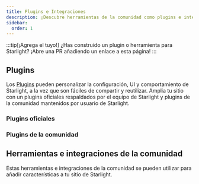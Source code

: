 ```yaml
---
title: Plugins e Integraciones
description: ¡Descubre herramientas de la comunidad como plugins e integraciones que amplían Starlight!
sidebar:
  order: 1
---
```


:::tip[¡Agrega el tuyo!]
¿Has construido un plugin o herramienta para Starlight?
¡Abre una PR añadiendo un enlace a esta página!
:::

## Plugins

Los [Plugins](/es/reference/plugins/) pueden personalizar la configuración, UI y comportamiento de Starlight, a la vez que son fáciles de compartir y reutilizar.
Amplia tu sitio con un plugins oficiales respaldados por el equipo de Starlight y plugins de la comunidad mantenidos por usuario de Starlight.

### Plugins oficiales

<CardGrid>
	<LinkCard
		href="/es/guides/site-search/#algolia-docsearch"
		title="Algolia DocSearch"
		description="Reemplaza Pagefind, el proveedor de búsqueda por defecto, por Algolia DocSearch."
	/>
</CardGrid>

### Plugins de la comunidad

<CardGrid>
	<LinkCard
		href="https://github.com/HiDeoo/starlight-links-validator"
		title="starlight-links-validator"
		description="Comprueba si hay enlaces rotos en tus páginas de Starlight."
	/>
	<LinkCard
		href="https://github.com/HiDeoo/starlight-typedoc"
		title="starlight-typedoc"
		description="Genera páginas de Starlight desde TypeScript usando TypeDoc"
	/>
	<LinkCard
		href="https://github.com/HiDeoo/starlight-blog"
		title="starlight-blog"
		description="Agrega un blog a tu sitio de documentación."
	/>
	<LinkCard
		href="https://github.com/HiDeoo/starlight-openapi"
		title="starlight-openapi"
		description="Crea páginas de documentación a partir de especificaciones OpenAPI/Swagger."
	/>
	<LinkCard
		href="https://github.com/HiDeoo/starlight-obsidian"
		title="starlight-obsidian"
		description="Publica bóvedas de Obsidian en tu sitio de Starlight."
	/>
	<LinkCard
		href="https://astro-ghostcms.xyz/intro/starlight/install/"
		title="starlight-ghostcms"
		description="Agrega tus publicaciones de blog de GhostCMS junto con tus documentos de Starlight."
	/>
	<LinkCard
		href="https://github.com/HiDeoo/starlight-image-zoom"
		title="starlight-image-zoom"
		description="Agrega capacidades de zoom a las imágenes de tu documentación."
	/>
	<LinkCard
		href="https://github.com/lorenzolewis/starlight-utils"
		title="starlight-utils"
		description="Extiende Starlight con una colección de utilidades comunes."
	/>
	<LinkCard
		href="https://github.com/trueberryless/starlight-view-modes"
		title="starlight-view-modes"
		description="Agrega diferentes capacidades de modo de vista a tu sitio de documentación."
	/>
	<LinkCard
		href="https://github.com/HiDeoo/starlight-versions"
		title="starlight-versions"
		description="Agrega versiones a tus páginas de documentación de Starlight."
	/>
	<LinkCard
		href="https://github.com/HiDeoo/starlight-theme-rapide"
		title="starlight-theme-rapide"
		description="Tema de Starlight inspirado en el tema Vitesse de Visual Studio Code."
	/>
</CardGrid>

## Herramientas e integraciones de la comunidad


Estas herramientas e integraciones de la comunidad se pueden utilizar para añadir características a tu sitio de Starlight.

<CardGrid>
	<LinkCard
		href="https://www.feelback.dev/blog/new-astro-starlight-integration/"
		title="FeelBack"
		description="Agrega un sistema de comentarios de usuarios a la páginas de tus docs."
	/>
	<LinkCard
		href="https://github.com/val-town/notion-to-astro"
		title="notion-to-astro"
		description="Convierte las exportaciones de Notion a docs de Astro Starlight."
	/>
	<LinkCard
		href="https://github.com/mattjennings/astro-live-code"
		title="astro-live-code"
		description="Renderiza bloques de código MDX como componentes interactivos."
	/>
	<LinkCard
		href="https://github.com/HiDeoo/starlight-i18n"
		title="starlight-i18n"
		description="Extensión de Visual Studio Code para ayudar a traducir páginas de Starlight."
	/>
	<LinkCard
		href="https://github.com/HiDeoo/starlight-package-managers"
		title="starlight-package-managers"
		description="Muestra rápidamente comandos relacionados con npm para varios gestores de paquetes."
	/>
	<LinkCard
		href="https://github.com/HiDeoo/starlight-showcases"
		title="starlight-showcases"
		description="Conjunto de componentes de Starlight para crear páginas de vitrina."
	/>
</CardGrid>
